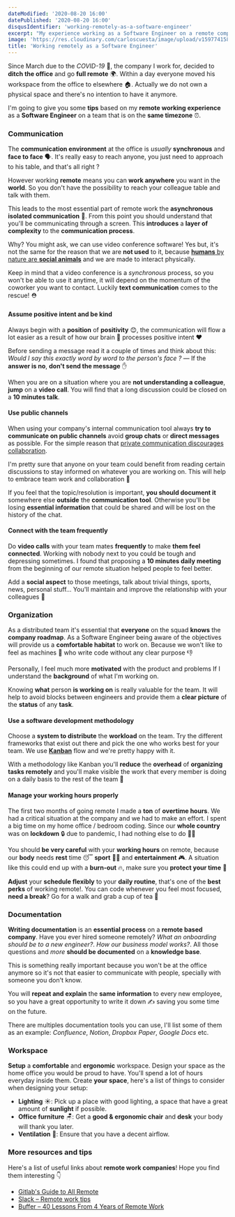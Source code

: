 ```yaml
---
dateModified: '2020-08-20 16:00'
datePublished: '2020-08-20 16:00'
disqusIdentifier: 'working-remotely-as-a-software-engineer'
excerpt: "My experience working as a Software Engineer on a remote company. I'm going to give you some tips on communication, organization and remote culture."
image: 'https://res.cloudinary.com/carloscuesta/image/upload/v1597741585/blog-featured-images/Working_Remotely_as_a_Software_Engineer.png'
title: 'Working remotely as a Software Engineer'
---
```


Since March due to the _COVID-19_ 🦠, the company I work for, decided to **ditch the office** and go **full remote** 🌍.
Within a day everyone moved his workspace from the office to elsewhere 🏠. Actually we do not own a physical space and there's no intention to have it anymore.

I'm going to give you some **tips** based on my **remote working experience** as a **Software Engineer** on a team that is on the **same timezone** ⏰.

### Communication

The **communication environment** at the office is _usually_ **synchronous** and **face to face** 🗣. It's really easy to reach anyone, you just need to approach to his table, and that's all right ?

However working **remote** means you can **work anywhere** you want in the **world**. So you don't have the possibility to reach your colleague table and talk with them.

This leads to the most essential part of remote work the **asynchronous isolated communication** 💬. From this point you should understand that you'll be communicating through a screen. This **introduces** a **layer of complexity** to the **communication process**.

Why? You might ask, we can use video conference software! Yes but, it's not the same for the reason that we are **not used** to it, because [**humans** by nature are **social animals**](https://www.goodreads.com/quotes/183896-man-is-by-nature-a-social-animal-an-individual-who) and we are made to interact physically.

Keep in mind that a video conference is a _synchronous_ process, so you won't be able to use it anytime, it will depend on the momentum of the coworker you want to contact. Luckily **text communication** comes to the rescue! ⛑️

#### Assume positive intent and be kind

Always begin with a **position** of **positivity** 😊, the communication will flow a lot easier as a result of how our brain 🧠 processes positive intent ❤️

Before sending a message read it a couple of times and think about this: _Would I say this exactly word by word to the person's face ?_ — If the **answer is no**, **don't send the message** ✋

When you are on a situation where you are **not understanding a colleague**, **jump** on a **video call**. You will find that a long discussion could be closed on a **10 minutes talk**.

#### Use public channels

When using your company's internal communication tool always **try to communicate on public channels** avoid **group chats** or **direct messages** as possible. For the simple reason that [private communication discourages collaboration](http://blog.flowdock.com/2014/04/30/beware-of-private-conversations/).

I'm pretty sure that anyone on your team could benefit from reading certain discussions to stay informed on whatever you are working on. This will help to embrace team work and collaboration 💪

If you feel that the topic/resolution is important, **you should document it** somewhere else **outside** the **communication tool**. Otherwise you'll be losing **essential information** that could be shared and will be lost on the history of the chat.

#### Connect with the team frequently

Do **video calls** with your team mates **frequently** to make **them feel connected**. Working with nobody next to you could be tough and depressing sometimes. I found that proposing a **10 minutes daily meeting** from the beginning of our remote situation helped people to feel better.

Add a **social aspect** to those meetings, talk about trivial things, sports, news, personal stuff... You'll maintain and improve the relationship with your colleagues 🙏

### Organization

As a distributed team it's essential that **everyone** on the squad **knows** the **company roadmap**. As a Software Engineer being aware of the objectives will provide us a **comfortable habitat** to work on. Because we won't like to feel as machines 🤖 who write code without any clear purpose 👎

Personally, I feel much more **motivated** with the product and problems If I understand the **background** of what I'm working on.

Knowing **what** person **is working on** is really valuable for the team. It will help to avoid blocks between engineers and provide them a **clear picture** of the **status** of any **task**.

#### Use a software development methodology

Choose a **system to distribute** the **workload** on the team. Try the different frameworks that exist out there and pick the one who works best for your team. We use **[Kanban](<https://en.wikipedia.org/wiki/Kanban_(development)>)** flow and we're pretty happy with it.

With a methodology like Kanban you'll **reduce** the **overhead** of **organizing tasks remotely** and you'll make visible the work that every member is doing on a daily basis to the rest of the team 👀

#### Manage your working hours properly

The first two months of going remote I made a **ton** of **overtime hours**. We had a critical situation at the company and we had to make an effort. I spent a big time on my home office / bedroom coding. Since our **whole country** was on **lockdown** 🔒 due to pandemic, I had nothing else to do 👨‍💻

You should **be very careful** with your **working hours** on remote, because our **body** needs **rest** time 😴 **sport** 🏊‍♂️ and **entertainment** 🎮. A situation like this could end up with a **burn-out** 🔥, make sure you **protect your time** 💖

**Adjust** your **schedule flexibly** to your **daily routine**, that's one of the **best perks** of working remote!. You can code whenever you feel most focused, **need a break**? Go for a walk and grab a cup of tea 🍵

### Documentation

**Writing documentation** is an **essential process** on a **remote based company**. Have you ever hired someone remotely? _What an onboarding should be to a new engineer?_. _How our business model works?_. All those questions and _more_ **should be documented** on a **knowledge base**.

This is something really important because you won't be at the office anymore so it's not that easier to communicate with people, specially with someone you don't know.

You will **repeat and explain** the **same information** to every new employee, so you have a great opportunity to write it down ✍️ saving you some time on the future.

There are multiples documentation tools you can use, I'll list some of them as an example: _Confluence_, _Notion_, _Dropbox Paper_, _Google Docs_ etc.

### Workspace

**Setup** a **comfortable** and **ergonomic** workspace. Design your space as the home office you would be proud to have. You'll spend a lot of hours everyday inside them. Create **your space**, here's a list of things to consider when designing your setup:

- **Lighting** ☀️: Pick up a place with good lighting, a space that have a great amount of **sunlight** if possible.
- **Office furniture** 🪑: Get a **good & ergonomic chair** and **desk** your body will thank you later.
- **Ventilation** 💨: Ensure that you have a decent airflow.

### More resources and tips

Here's a list of useful links about **remote work companies**! Hope you find them interesting 👇

- [Gitlab's Guide to All Remote](https://about.gitlab.com/company/culture/all-remote/guide)
- [Slack – Remote work tips](https://slack.com/intl/en-es/blog/collaboration/remote-work-tips-from-slack-engineering)
- [Buffer – 40 Lessons From 4 Years of Remote Work](https://buffer.com/resources/remote-work-lessons/)
